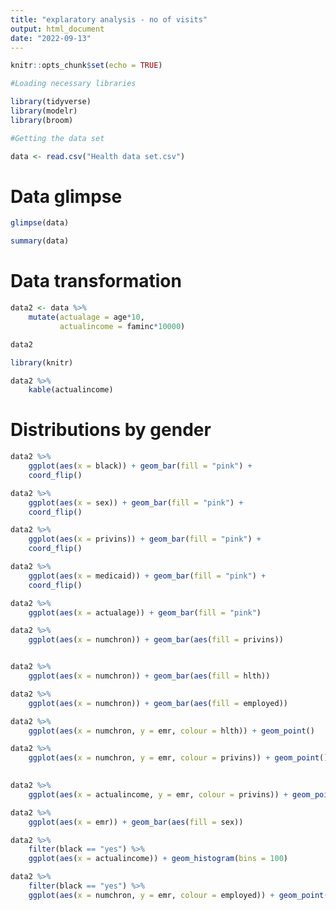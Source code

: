 ```yaml
---
title: "explaratory analysis - no of visits"
output: html_document
date: "2022-09-13"
---
```


```r
knitr::opts_chunk$set(echo = TRUE)
```



```r
#Loading necessary libraries

library(tidyverse)
library(modelr)
library(broom)

```

```r
#Getting the data set

data <- read.csv("Health data set.csv")
```

# Data glimpse

```r
glimpse(data)
```

```r
summary(data)
```

# Data transformation

```r
data2 <- data %>% 
    mutate(actualage = age*10,
           actualincome = faminc*10000)

data2
```
```r

library(knitr)

data2 %>% 
    kable(actualincome)
```



# Distributions by gender
```r
data2 %>% 
    ggplot(aes(x = black)) + geom_bar(fill = "pink") +
    coord_flip()

data2 %>% 
    ggplot(aes(x = sex)) + geom_bar(fill = "pink") +
    coord_flip()

data2 %>% 
    ggplot(aes(x = privins)) + geom_bar(fill = "pink") +
    coord_flip()

data2 %>% 
    ggplot(aes(x = medicaid)) + geom_bar(fill = "pink") +
    coord_flip()

```

```r
data2 %>% 
    ggplot(aes(x = actualage)) + geom_bar(fill = "pink")
```

```r
data2 %>% 
    ggplot(aes(x = numchron)) + geom_bar(aes(fill = privins))


data2 %>% 
    ggplot(aes(x = numchron)) + geom_bar(aes(fill = hlth))

data2 %>% 
    ggplot(aes(x = numchron)) + geom_bar(aes(fill = employed))
```
```r
data2 %>% 
    ggplot(aes(x = numchron, y = emr, colour = hlth)) + geom_point()

data2 %>% 
    ggplot(aes(x = numchron, y = emr, colour = privins)) + geom_point()
           
```
```r
data2 %>% 
    ggplot(aes(x = actualincome, y = emr, colour = privins)) + geom_point()
```
```r
data2 %>% 
    ggplot(aes(x = emr)) + geom_bar(aes(fill = sex))
```

```r
data2 %>% 
    filter(black == "yes") %>% 
    ggplot(aes(x = actualincome)) + geom_histogram(bins = 100)
```

```r
data2 %>% 
    filter(black == "yes") %>% 
    ggplot(aes(x = numchron, y = emr, colour = employed)) + geom_point()
```

